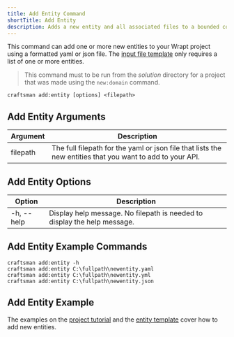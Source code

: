 ```yaml
---
title: Add Entity Command
shortTitle: Add Entity
description: Adds a new entity and all associated files to a bounded context.
---
```


This command can add one or more new entities to your Wrapt project using a formatted yaml or json file. The [input file template](/docs/entity-template) only requires a list of one or more entities.

> This command must to be run from the *solution* directory for a project that was made using the `new:domain` command.

```shell
craftsman add:entity [options] <filepath>
```

## Add Entity Arguments
| Argument        | Description                                                  |
| --------------- | ------------------------------------------------------------ |
| filepath        | The full filepath for the yaml or json file that lists the new entities that you want to add to your API.

## Add Entity Options
| Option          | Description                                                  |
| --------------- | ------------------------------------------------------------ |
| -h, --help      | Display help message. No filepath is needed to display the help message.


## Add Entity Example Commands
```shell
craftsman add:entity -h
craftsman add:entity C:\fullpath\newentity.yaml
craftsman add:entity C:\fullpath\newentity.yml
craftsman add:entity C:\fullpath\newentity.json
```

## Add Entity Example
The examples on the [project tutorial](/docs/tutorial#adding-a-new-entity) and the [entity template](/docs/entity-template) cover how to add new entities.